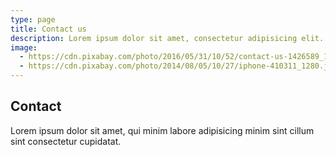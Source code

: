```yaml
---
type: page
title: Contact us
description: Lorem ipsum dolor sit amet, consectetur adipisicing elit.
image:
  - https://cdn.pixabay.com/photo/2016/05/31/10/52/contact-us-1426589_1280.png
  - https://cdn.pixabay.com/photo/2014/08/05/10/27/iphone-410311_1280.jpg
---
```


## Contact

Lorem ipsum dolor sit amet, qui minim labore adipisicing minim sint cillum sint consectetur cupidatat.
